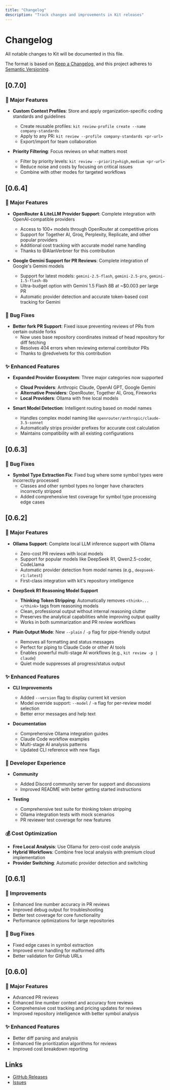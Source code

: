 ```yaml
---
title: "Changelog"
description: "Track changes and improvements in Kit releases"
---
```


# Changelog

All notable changes to Kit will be documented in this file.

The format is based on [Keep a Changelog](https://keepachangelog.com/en/1.0.0/),
and this project adheres to [Semantic Versioning](https://semver.org/spec/v2.0.0.html).

## [0.7.0]

### 🎉 Major Features

- **Custom Context Profiles**: Store and apply organization-specific coding standards and guidelines
  - Create reusable profiles: `kit review-profile create --name company-standards`
  - Apply to any PR: `kit review --profile company-standards <pr-url>`
  - Export/import for team collaboration

- **Priority Filtering**: Focus reviews on what matters most
  - Filter by priority levels: `kit review --priority=high,medium <pr-url>`
  - Reduce noise and costs by focusing on critical issues
  - Combine with other modes for targeted workflows

## [0.6.4]

### 🎉 Major Features

- **OpenRouter & LiteLLM Provider Support**: Complete integration with OpenAI-compatible providers
  - Access to 100+ models through OpenRouter at competitive prices
  - Support for Together AI, Groq, Perplexity, Replicate, and other popular providers
  - Additional cost tracking with accurate model name handling
  - Thanks to @AlanVerbner for this contribution

- **Google Gemini Support for PR Reviews**: Complete integration of Google's Gemini models
  - Support for latest models: `gemini-2.5-flash`, `gemini-2.5-pro`, `gemini-1.5-flash-8b`
  - Ultra-budget option with Gemini 1.5 Flash 8B at ~$0.003 per large PR
  - Automatic provider detection and accurate token-based cost tracking for Gemini

### 🐛 Bug Fixes

- **Better fork PR Support**: Fixed issue preventing reviews of PRs from certain outside forks
  - Now uses base repository coordinates instead of head repository for diff fetching
  - Resolves 404 errors when reviewing external contributor PRs
  - Thanks to @redvelvets for this contribution

### ✨ Enhanced Features

- **Expanded Provider Ecosystem**: Three major categories now supported
  - **Cloud Providers**: Anthropic Claude, OpenAI GPT, Google Gemini
  - **Alternative Providers**: OpenRouter, Together AI, Groq, Fireworks
  - **Local Providers**: Ollama with free local models

- **Smart Model Detection**: Intelligent routing based on model names
  - Handles complex model naming like `openrouter/anthropic/claude-3.5-sonnet`
  - Automatically strips provider prefixes for accurate cost calculation
  - Maintains compatibility with all existing configurations


## [0.6.3]

### 🐛 Bug Fixes

- **Symbol Type Extraction Fix**: Fixed bug where some symbol types were incorrectly processed
  - Classes and other symbol types no longer have characters incorrectly stripped
  - Added comprehensive test coverage for symbol type processing edge cases

## [0.6.2]

### 🎉 Major Features

- **Ollama Support**: Complete local LLM inference support with Ollama
  - Zero-cost PR reviews with local models
  - Support for popular models like DeepSeek R1, Qwen2.5-coder, CodeLlama
  - Automatic provider detection from model names (e.g., `deepseek-r1:latest`)
  - First-class integration with kit's repository intelligence

- **DeepSeek R1 Reasoning Model Support**
  - **Thinking Token Stripping**: Automatically removes `<think>...</think>` tags from reasoning models
  - Clean, professional output without internal reasoning clutter
  - Preserves the analytical capabilities while improving output quality
  - Works in both summarization and PR review workflows

- **Plain Output Mode**: New `--plain` / `-p` flag for pipe-friendly output
  - Removes all formatting and status messages
  - Perfect for piping to Claude Code or other AI tools
  - Enables powerful multi-stage AI workflows (e.g., `kit review -p | claude`)
  - Quiet mode suppresses all progress/status output

### ✨ Enhanced Features

- **CLI Improvements**
  - Added `--version` flag to display current kit version
  - Model override support: `--model` / `-m` flag for per-review model selection
  - Better error messages and help text

- **Documentation**
  - Comprehensive Ollama integration guides
  - Claude Code workflow examples
  - Multi-stage AI analysis patterns
  - Updated CLI reference with new flags

### 🔧 Developer Experience

- **Community**
  - Added Discord community server for support and discussions
  - Improved README with better getting started instructions

- **Testing**
  - Comprehensive test suite for thinking token stripping
  - Ollama integration tests with mock scenarios
  - PR reviewer test coverage for new features

### 💰 Cost Optimization

- **Free Local Analysis**: Use Ollama for zero-cost code analysis
- **Hybrid Workflows**: Combine free local analysis with premium cloud implementation
- **Provider Switching**: Automatic provider detection and switching

## [0.6.1]

### 🔧 Improvements

- Enhanced line number accuracy in PR reviews
- Improved debug output for troubleshooting
- Better test coverage for core functionality
- Performance optimizations for large repositories

### 🐛 Bug Fixes

- Fixed edge cases in symbol extraction
- Improved error handling for malformed diffs
- Better validation for GitHub URLs

## [0.6.0]

### 🎉 Major Features

- Advanced PR reviews
- Enhanced line number context and accuracy fore reviews
- Comprehensive cost tracking and pricing updates for reviews
- Improved repository intelligence with better symbol analysis

### ✨ Enhanced Features

- Better diff parsing and analysis
- Enhanced file prioritization algorithms for reviews
- Improved cost breakdown reporting

## Links

- [GitHub Releases](https://github.com/cased/kit/releases)
- [Issues](https://github.com/cased/kit/issues)